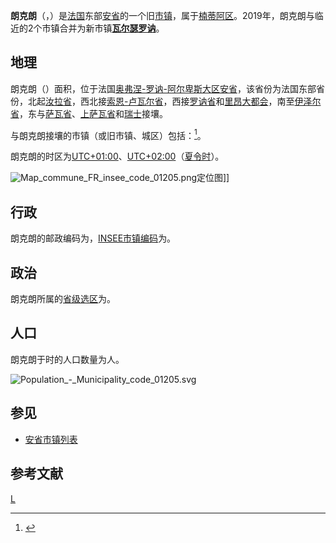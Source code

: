 {{noteTA|G1=法国地名}}
{{Infobox French former commune
|name                    = 朗克朗
|native name             = Lancrans
|arrondissement          = [[楠蒂阿区|楠蒂阿区]]
}}
'''朗克朗'''（{{lang-fr|Lancrans}}，{{IPA-fr|lɑ̃kʁɑ̃}}）是[[法国|法国]]东部[[安省_(法國)|安省]]的一个旧[[市镇_(法国)|市镇]]，属于[[楠蒂阿区|楠蒂阿区]]。2019年，朗克朗与临近的2个市镇合并为新市镇'''[[瓦尔瑟罗讷|瓦尔瑟罗讷]]'''。

== 地理 ==
朗克朗（{{wikidata|property|linked|P625}}）面积{{wikidata|properties|P2046}}，位于法国[[奥弗涅-罗讷-阿尔卑斯大区|奥弗涅-罗讷-阿尔卑斯大区]][[安省_(法國)|安省]]，该省份为法国东部省份，北起[[汝拉省|汝拉省]]，西北接[[索恩-卢瓦尔省|索恩-卢瓦尔省]]，西接[[罗讷省|罗讷省]]和[[里昂大都会|里昂大都会]]，南至[[伊泽尔省|伊泽尔省]]，东与[[萨瓦省|萨瓦省]]、[[上萨瓦省|上萨瓦省]]和[[瑞士|瑞士]]接壤。

与朗克朗接壤的市镇（或旧市镇、城区）包括：{{Wikidata|properties|linked|P47}}<ref name="geo">{{Cite web|url=https://www.geoportail.gouv.fr/carte|title=Carte|accessdate=2020-03-22|author=Géoportail|language=fr|publisher=Géoportail|archive-date=2017-01-29|archive-url=https://web.archive.org/web/20170129154129/https://www.geoportail.gouv.fr/carte/|dead-url=no}}</ref>。

朗克朗的时区为[[UTC+01:00|UTC+01:00]]、[[UTC+02:00|UTC+02:00]]（[[夏时制|夏令时]]）。

[[File:Map_commune_FR_insee_code_01205.png|thumb]]定位图]]{{Clear|left}}
== 行政 ==
朗克朗的邮政编码为{{wikidata|properties|P281}}，[[法国国家统计与经济研究所|INSEE市镇编码]]为{{wikidata|properties|P374}}。

== 政治 ==
朗克朗所属的[[縣_(法國)|省级选区]]为{{WikidataLink|{{wikidata|properties|raw|best||P7938}}}}。

== 人口 ==
朗克朗于{{wikidata|qualifier|P1082|P585}}时的人口数量为{{wikidata|property|raw|P1082}}人。

[[File:Population_-_Municipality_code_01205.svg|thumb]]{{Clear|left}}
== 参见 ==
*[[安省市镇列表|安省市镇列表]]

== 参考文献 ==
{{reflist}}

[[Category:安省旧市镇|L]]